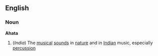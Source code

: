 ==English==
===Noun===
'''Ahata'''
#(''India'') The [[musical]] [[sound]]s in [[nature]] and in [[Indian]] music, especially [[percussion]]